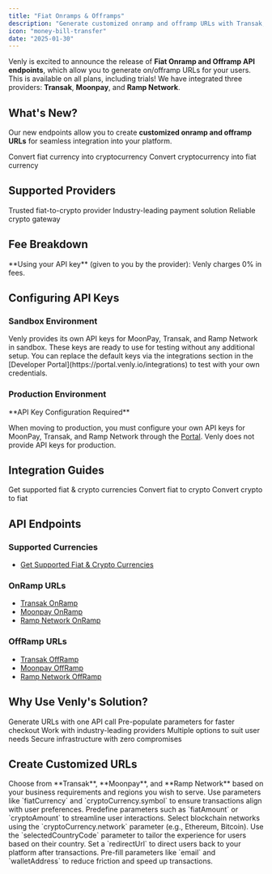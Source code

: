 ```yaml
---
title: "Fiat Onramps & Offramps"
description: "Generate customized onramp and offramp URLs with Transak, Moonpay, and Ramp Network"
icon: "money-bill-transfer"
date: "2025-01-30"
---
```


Venly is excited to announce the release of **Fiat Onramp and Offramp API endpoints**, which allow you to generate on/offramp URLs for your users. This is available on all plans, including trials! We have integrated three providers: **Transak**, **Moonpay**, and **Ramp Network**.

## What's New?

Our new endpoints allow you to create **customized onramp and offramp URLs** for seamless integration into your platform.

<CardGroup cols={2}>
  <Card title="Onramp" icon="arrow-down">
    Convert fiat currency into cryptocurrency
  </Card>
  
  <Card title="Offramp" icon="arrow-up">
    Convert cryptocurrency into fiat currency
  </Card>
</CardGroup>

## Supported Providers

<CardGroup cols={3}>
  <Card title="Transak" icon="t">
    Trusted fiat-to-crypto provider
  </Card>
  
  <Card title="Moonpay" icon="moon">
    Industry-leading payment solution
  </Card>
  
  <Card title="Ramp Network" icon="r">
    Reliable crypto gateway
  </Card>
</CardGroup>

## Fee Breakdown

<Info>
**Using your API key** (given to you by the provider): Venly charges 0% in fees.
</Info>

## Configuring API Keys

### Sandbox Environment

<Tabs>
  <Tab title="Default Setup">
    Venly provides its own API keys for MoonPay, Transak, and Ramp Network in sandbox. These keys are ready to use for testing without any additional setup.
  </Tab>
  
  <Tab title="Customization">
    You can replace the default keys via the integrations section in the [Developer Portal](https://portal.venly.io/integrations) to test with your own credentials.
  </Tab>
</Tabs>

### Production Environment

<Warning>
**API Key Configuration Required**

When moving to production, you must configure your own API keys for MoonPay, Transak, and Ramp Network through the [Portal](https://portal.venly.io/integrations). Venly does not provide API keys for production.
</Warning>

## Integration Guides

<CardGroup cols={3}>
  <Card title="Supported Currencies" icon="coins" href="https://docs.venly.io/docs/on-ramp-off-ramp-supported-fiat-crypto-currencies">
    Get supported fiat & crypto currencies
  </Card>
  
  <Card title="Create OnRamp URL" icon="arrow-down" href="https://docs.venly.io/docs/fiat-on-ramps">
    Convert fiat to crypto
  </Card>
  
  <Card title="Create OffRamp URL" icon="arrow-up" href="https://docs.venly.io/docs/fiat-off-ramps">
    Convert crypto to fiat
  </Card>
</CardGroup>

## API Endpoints

### Supported Currencies
- [Get Supported Fiat & Crypto Currencies](https://docs.venly.io/reference/getcurrencies)

### OnRamp URLs
- [Transak OnRamp](https://docs.venly.io/reference/gettransakfiatonrampurl)
- [Moonpay OnRamp](https://docs.venly.io/reference/getmoonpayfiatonrampurl)
- [Ramp Network OnRamp](https://docs.venly.io/reference/getrampnetworkfiatonrampurl)

### OffRamp URLs
- [Transak OffRamp](https://docs.venly.io/reference/gettransakfiatofframpurl)
- [Moonpay OffRamp](https://docs.venly.io/reference/getmoonpayfiatofframpurl)
- [Ramp Network OffRamp](https://docs.venly.io/reference/getrampnetworkfiatofframpurl)

## Why Use Venly's Solution?

<CardGroup cols={2}>
  <Card title="Easy-to-use" icon="circle-check">
    Generate URLs with one API call
  </Card>
  
  <Card title="Customize" icon="sliders">
    Pre-populate parameters for faster checkout
  </Card>
  
  <Card title="Trusted Partnerships" icon="handshake">
    Work with industry-leading providers
  </Card>
  
  <Card title="Flexibility" icon="arrows-split-up-and-left">
    Multiple options to suit user needs
  </Card>
  
  <Card title="Security" icon="shield-check">
    Secure infrastructure with zero compromises
  </Card>
</CardGroup>

## Create Customized URLs

<AccordionGroup>
  <Accordion title="1. Select Your Providers" icon="list-check">
    Choose from **Transak**, **Moonpay**, and **Ramp Network** based on your business requirements and regions you wish to serve.
  </Accordion>
  
  <Accordion title="2. Define Fiat and Crypto Options" icon="coins">
    Use parameters like `fiatCurrency` and `cryptoCurrency.symbol` to ensure transactions align with user preferences.
  </Accordion>
  
  <Accordion title="3. Set Transaction Defaults" icon="dollar-sign">
    Predefine parameters such as `fiatAmount` or `cryptoAmount` to streamline user interactions.
  </Accordion>
  
  <Accordion title="4. Establish Blockchain Network Preferences" icon="network-wired">
    Select blockchain networks using the `cryptoCurrency.network` parameter (e.g., Ethereum, Bitcoin).
  </Accordion>
  
  <Accordion title="5. Enable Localization" icon="globe">
    Use the `selectedCountryCode` parameter to tailor the experience for users based on their country.
  </Accordion>
  
  <Accordion title="6. Customize Redirect Flows" icon="arrow-right">
    Set a `redirectUrl` to direct users back to your platform after transactions.
  </Accordion>
  
  <Accordion title="7. Streamline User Onboarding" icon="user-plus">
    Pre-fill parameters like `email` and `walletAddress` to reduce friction and speed up transactions.
  </Accordion>
</AccordionGroup>
